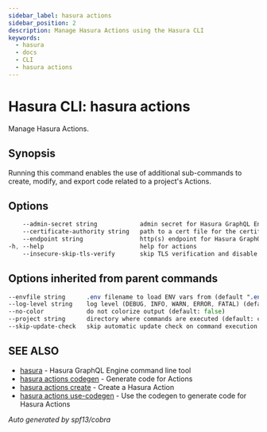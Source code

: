 ```yaml
---
sidebar_label: hasura actions
sidebar_position: 2
description: Manage Hasura Actions using the Hasura CLI
keywords:
  - hasura
  - docs
  - CLI
  - hasura actions
---
```


# Hasura CLI: hasura actions

Manage Hasura Actions.

## Synopsis

Running this command enables the use of additional sub-commands to create, modify, and export code related to a project's Actions.

## Options

```sass
    --admin-secret string            admin secret for Hasura GraphQL Engine (env "HASURA_GRAPHQL_ADMIN_SECRET")
    --certificate-authority string   path to a cert file for the certificate authority (env "HASURA_GRAPHQL_CERTIFICATE_AUTHORITY")
    --endpoint string                http(s) endpoint for Hasura GraphQL Engine (env "HASURA_GRAPHQL_ENDPOINT")
-h, --help                           help for actions
    --insecure-skip-tls-verify       skip TLS verification and disable cert checking (default: false) (env "HASURA_GRAPHQL_INSECURE_SKIP_TLS_VERIFY")
```

## Options inherited from parent commands

```sass
--envfile string      .env filename to load ENV vars from (default ".env")
--log-level string    log level (DEBUG, INFO, WARN, ERROR, FATAL) (default "INFO")
--no-color            do not colorize output (default: false)
--project string      directory where commands are executed (default: current dir)
--skip-update-check   skip automatic update check on command execution
```

## SEE ALSO

- [hasura](/hasura-cli/commands/hasura.mdx) - Hasura GraphQL Engine command line tool
- [hasura actions codegen](/hasura-cli/commands/hasura_actions_codegen.mdx) - Generate code for Actions
- [hasura actions create](/hasura-cli/commands/hasura_actions_create.mdx) - Create a Hasura Action
- [hasura actions use-codegen](/hasura-cli/commands/hasura_actions_use-codegen.mdx) - Use the codegen to generate code for Hasura Actions

_Auto generated by spf13/cobra_
